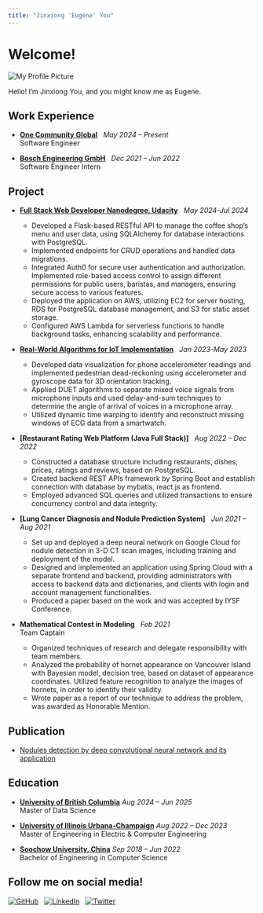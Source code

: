 ```yaml
---
title: "Jinxiong 'Eugene' You"
---
```


# Welcome!

<img src="images/profile.jpg" alt="My Profile Picture" class="circular-img">


Hello! I'm Jinxiong You, and you might know me as Eugene. 



## Work Experience

- **[One Community Global](https://www.linkedin.com/company/one-community-global/)** &nbsp; *May 2024 – Present*  
Software Engineer

- **[Bosch Engineering GmbH](https://www.linkedin.com/company/bosch-engineering-gmbh/)** &nbsp; *Dec 2021 – Jun 2022*  
Software Engineer Intern



## Project


- **[Full Stack Web Developer Nanodegree, Udacity](#)** &nbsp; *May 2024-Jul 2024*

    - Developed a Flask-based RESTful API to manage the coffee shop's menu and user data, using SQLAlchemy for database interactions with PostgreSQL.
    - Implemented endpoints for CRUD operations and handled data migrations.
    - Integrated Auth0 for secure user authentication and authorization. Implemented role-based access control to assign different permissions for public users, baristas, and managers, ensuring secure access to various features.
    - Deployed the application on AWS, utilizing EC2 for server hosting, RDS for PostgreSQL database management, and S3 for static asset storage.   
    - Configured AWS Lambda for serverless functions to handle background tasks, enhancing scalability and performance.

- **[Real-World Algorithms for IoT Implementation](https://github.com/jinxyou/UIUC-ECE434)** &nbsp; *Jan 2023-May 2023*

    - Developed data visualization for phone accelerometer readings and implemented pedestrian dead-reckoning using accelerometer and gyroscope data for 3D orientation tracking.
    - Applied DUET algorithms to separate mixed voice signals from microphone inputs and used delay-and-sum techniques to determine the angle of arrival of voices in a microphone array.
    - Utilized dynamic time warping to identify and reconstruct missing windows of ECG data from a smartwatch.

- **[Restaurant Rating Web Platform (Java Full Stack)]** &nbsp; *Aug 2022 – Dec 2022*
    - Constructed a database structure including restaurants, dishes, prices, ratings and reviews, based on PostgreSQL.
    - Created backend REST APIs framework by Spring Boot and establish connection with database by mybatis, react.js as frontend.
    - Employed advanced SQL queries and utilized transactions to ensure concurrency control and data integrity.

- **[Lung Cancer Diagnosis and Nodule Prediction System]** &nbsp; *Jun 2021 – Aug 2021*
    - Set up and deployed a deep neural network on Google Cloud for nodule detection in 3-D CT scan images, including training and deployment of the model.
    - Designed and implemented an application using Spring Cloud with a separate frontend and backend, providing administrators with access to backend data and dictionaries, and clients with login and account management functionalities.
    - Produced a paper based on the work and was accepted by IYSF Conference.

- **Mathematical Contest in Modeling** &nbsp; *Feb 2021*  
Team Captain
    - Organized techniques of research and delegate responsibility with team members.
    - Analyzed the probability of hornet appearance on Vancouver Island with Bayesian model, decision tree, based on dataset of appearance coordinates. Utilized feature recognition to analyze the images of hornets, in order to identify their validity.
    - Wrote paper as a report of our technique to address the problem, was awarded as Honorable Mention.




## Publication

- [Nodules detection by deep convolutional neural network and its application](http://dx.doi.org/10.1117/12.2622996)



## Education

- **[University of British Columbia](https://www.ubc.ca/)** *Aug 2024 – Jun 2025*  
Master of Data Science

- **[University of Illinois Urbana-Champaign](https://illinois.edu/)** *Aug 2022 – Dec 2023*  
Master of Engineering in Electric & Computer Engineering

- **[Soochow University, China](https://eng.suda.edu.cn/)** *Sep 2018 – Jun 2022*  
Bachelor of Engineering in Computer Science


## Follow me on social media!

[![GitHub](https://img.shields.io/badge/Follow_GitHub-333?style=for-the-badge&logo=github&logoColor=white)](https://github.com/jinxyou) &nbsp;
[![LinkedIn](https://img.shields.io/badge/Connect-LinkedIn-0077B5?style=for-the-badge&logo=linkedin&logoColor=white)](https://linkedin.com/in/jinxyou) &nbsp;
[![Twitter](https://img.shields.io/badge/Follow_Twitter-1DA1F2?style=for-the-badge&logo=twitter&logoColor=white)](https://x.com/jinxiongyou) &nbsp;
